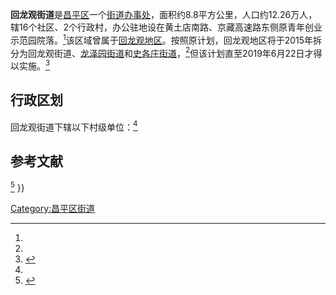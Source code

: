 {{中国乡级行政区
|行政区全称 = 回龙观街道
|景观照片文件名 = Huilongguan Estate, Central (20220504111046).jpg
|景观照片描述 = 回龙观村中区旧村改造回迁安置房
|汉语拼音 = 
|其他语言 = 
|其他语言名称 = 
|旧称 = 
|地名出处 = 
|位置图文件名 = 
|位置图描述 = 
|自定义图片= 
|建置时间 = 
|政府驻地 = 
|毗邻 = 
|邮政编码 = 
|电话区号 = 10
|官方网站 = 
|网站名称 = 
|11/01/14/011/000}}
'''回龙观街道'''是[[昌平区|昌平区]]一个[[街道办事处|街道办事处]]，面积约8.8平方公里，人口约12.26万人，辖16个社区、2个行政村，办公驻地设在黄土店南路、京藏高速路东侧原青年创业示范园院落。<ref name="bjcs" />该区域曾属于[[回龙观地区|回龙观地区]]。按照原计划，回龙观地区将于2015年拆分为回龙观街道、[[龙泽园街道|龙泽园街道]]和[[史各庄街道|史各庄街道]]，<ref name="bjcs" />但该计划直至2019年6月22日才得以实施。<ref>{{cite web | url=https://news.sina.com.cn/s/2019-06-22/doc-ihytcerk8599902.shtml | title=北京回龙观正式一分为三：由三个街道分块管理 | publisher=[[新浪网|新浪网]] | date=2019-06-22 | accessdate=2019-06-22 | archive-date=2019-06-23 | archive-url=https://web.archive.org/web/20190623030611/https://news.sina.com.cn/s/2019-06-22/doc-ihytcerk8599902.shtml | dead-url=no }}</ref>

==行政区划==

回龙观街道下辖以下村级单位：<ref name="xzqh" />

{{PRC admin/children|11/01/14/011/000}}

== 参考文献 ==

{{reflist | refs=
<ref name="bjcs">{{ cite web | title=回龙观地区被拆分为3个街道 | url=http://www.bjcs.gov.cn/xw/zx/10023079.shtml | date=2015-07-21 | accessdate=2015-07-22 | publisher=北京市社区服务信息网 }}{{dead link|date=2017年12月 |bot=InternetArchiveBot |fix-attempted=yes }}</ref>
<ref name="xzqh">{{PRC admin/ref sgc|11/01/14/011/000}}</ref>
}}

{{昌平区行政区划}}
{{北京行政区划小作品}}

[[Category:昌平区街道|Category:昌平区街道]]